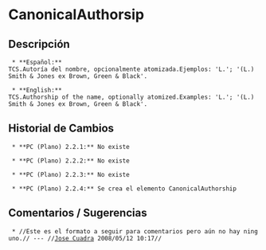= CanonicalAuthorsip =

== Descripción ==
  * **Español:**
 TCS.Autoría del nombre, opcionalmente atomizada.Ejemplos: 'L.'; '(L.) Smith &amp; Jones ex Brown, Green &amp; Black'.

  * **English:**
 TCS.Authorship of the name, optionally atomized.Examples: 'L.'; '(L.) Smith &amp; Jones ex Brown, Green &amp; Black'.


== Historial de Cambios ==
  * **PC (Plano) 2.2.1:** No existe

  * **PC (Plano) 2.2.2:** No existe

  * **PC (Plano) 2.2.3:** No existe

  * **PC (Plano) 2.2.4:** Se crea el elemento CanonicalAuthorship


== Comentarios / Sugerencias ==

  * //Este es el formato a seguir para comentarios pero aún no hay ninguno.// --- //[[jcuadra@inbio.ac.cr|Jose Cuadra]] 2008/05/12 10:17//

